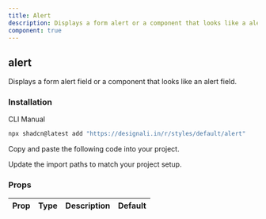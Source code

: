 ```yaml
---
title: Alert
description: Displays a form alert or a component that looks like a alert.
component: true
---
```


<div className="grid gap-3 lg:grid-cols-2  xl:grid-cols-2">
  <ComponentPreview name="alert-01" />
  <ComponentPreview name="alert-02" />
  <ComponentPreview name="alert-03" />
  <ComponentPreview name="alert-04" />
  <ComponentPreview name="alert-05" />
  <ComponentPreview name="alert-06" />
  <ComponentPreview name="alert-07" />
  <ComponentPreview name="alert-08" />
  <ComponentPreview name="alert-09" />
  <ComponentPreview name="alert-10" />
  <ComponentPreview name="alert-11" />
</div>

## alert

Displays a form alert field or a component that looks like an alert field.

### Installation

<Tabs defaultValue="cli">

<TabsList>
  <TabsTrigger value="cli">CLI</TabsTrigger>
  <TabsTrigger value="manual">Manual</TabsTrigger>
</TabsList>
<TabsContent value="cli">

```bash
npx shadcn@latest add "https://designali.in/r/styles/default/alert"
```

</TabsContent>

<TabsContent value="manual">

<Steps>

<Step>Copy and paste the following code into your project.</Step>

<ComponentSource name="alert" />

<Step>Update the import paths to match your project setup.</Step>

</Steps>

</TabsContent>

</Tabs>

### Props

| Prop | Type | Description | Default |
| ---- | ---- | ----------- | ------- |
